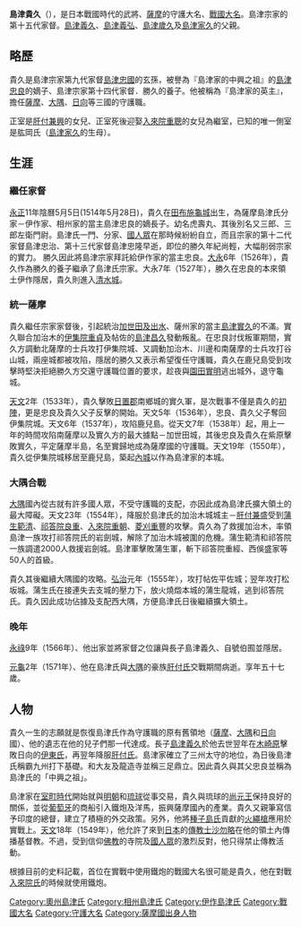 {{japanese|image=Shimazu Takahisa.jpg|width=250px|caption=島津貴久畫像（尚古集成館藏）|japanese=島津 貴久|kana=しまづ たかひさ|romaji=Shimazu Takahisa}}
'''島津貴久'''（{{bd|1514年|5月28日|1571年|7月15日|catIdx=D島}}），是日本戰國時代的武將、[[薩摩|薩摩]]的守護大名、[[戰國大名|戰國大名]]。島津宗家的第十五代家督。[[島津義久|島津義久]]、[[島津義弘|島津義弘]]、[[島津歲久|島津歲久]]及[[島津家久|島津家久]]的父親。

== 略歷 ==
貴久是島津宗家第九代家督[[島津忠國|島津忠國]]的玄孫，被譽為『島津家的中興之祖』的[[島津忠良|島津忠良]]的嫡子、島津宗家第十四代家督．勝久的養子。他被稱為『島津家的英主』，擔任[[薩摩|薩摩]]、[[大隅|大隅]]、[[日向|日向]]等三國的守護職。

正室是[[肝付兼興|肝付兼興]]的女兒、正室死後迎娶[[入來院重聰|入來院重聰]]的女兒為繼室，已知的唯一側室是肱岡氏（[[島津家久|島津家久]]的生母）。

== 生涯 ==
=== 繼任家督 ===
[[永正|永正]]11年陰曆5月5日(1514年5月28日)，貴久在[[田布施|田布施]][[龜城|龜城]]出生，為薩摩島津氏分家－伊作家、相州家的當主島津忠良的嫡長子。幼名虎壽丸、其後別名又三郎、三郎左衛門尉。島津氏一門、分家、[[國人眾|國人眾]]在那時候紛紛自立，而且宗家的第十二代家督島津忠治、第十三代家督島津忠隆早逝，即位的勝久年紀尚輕，大幅削弱宗家的實力。
勝久因此將島津宗家拜託給伊作家的當主忠良。[[大永|大永]]6年（1526年），貴久作為勝久的養子繼承了島津氏宗家。大永7年（1527年），勝久在忠良的本來領土伊作隱居，貴久則進入[[清水城|清水城]]。

=== 統一薩摩 ===
貴久繼任宗家家督後，引起統治[[加世田及出水|加世田及出水]]、薩州家的當主[[島津實久|島津實久]]的不滿。實久聯合加治木的[[伊集院重貞|伊集院重貞]]及帖佐的[[島津昌久|島津昌久]]發動叛亂。在忠良討伐叛軍期間，實久方調動北薩摩的士兵攻打伊集院城、又調動加治木、川邊和南薩摩的士兵攻打谷山城，兩座城都被攻陷，隱居的勝久又表示希望復任守護職，貴久在鹿兒島受到攻擊時堅決拒絕勝久方交還守護職位置的要求，趁夜與[[園田實明|園田實明]]逃出城外，退守龜城。

[[天文|天文]]2年（1533年），貴久擊敗[[日置郡|日置郡]]南鄉城的實久軍，是次戰事不僅是貴久的[[初陣|初陣]]，更是忠良及貴久父子反擊的開始。天文5年（1536年），忠良、貴久父子奪回伊集院城。天文6年（1537年），攻陷鹿兒島。從天文7年（1538年）起，用上一年的時間攻陷南薩摩以及實久方的最大據點－加世田城，其後忠良及貴久在紫原擊敗實久，平定薩摩半島，名至實歸地成為薩摩國的守護職。天文19年（1550年），貴久從伊集院城移居至鹿兒島，築起[[內城|內城]]以作為島津家的本城。

=== 大隅合戰 ===
[[大隅|大隅]]國內從古就有許多國人眾，不受守護職的支配，亦因此成為島津氏擴大領土的最大障礙。天文23年（1554年），降服於島津氏的加治木城城主－[[肝付兼盛|肝付兼盛]]受到[[蒲生範清|蒲生範清]]、[[祁答院良重|祁答院良重]]、[[入來院重朝|入來院重朝]]、[[菱刈重豐|菱刈重豐]]的攻擊。貴久為了救援加治木，率領島津一族攻打祁答院氏的岩劍城，解除了加治木城被圍的危機。蒲生範清和祁答院一族調遣2000人救援岩劍城。島津軍擊敗蒲生軍，斬下祁答院重經、西俁盛家等50人的首級。

貴久其後繼續大隅國的攻略。[[弘治_(日本)|弘治]]元年（1555年），攻打帖佐平佐城；翌年攻打松坂城。蒲生氏在接連失去支城的壓力下，放火燒燬本城的蒲生龍城，逃到祁答院氏。貴久因此成功佔據及支配西大隅，方便島津氏日後繼續擴大領土。

=== 晚年 ===
[[永祿|永祿]]9年（1566年）、他出家並將家督之位讓與長子島津義久、自號伯囿並隱居。

[[元龜|元龜]]2年（1571年）、他在島津氏與[[大隅|大隅]]的豪族[[肝付氏|肝付氏]]交戰期間病逝。享年五十七歲。

== 人物 ==
貴久一生的志願就是恢復島津氏作為守護職的原有舊領地（[[薩摩|薩摩]]、[[大隅|大隅]]和[[日向|日向]]國）、他的遺志在他的兒子們那一代達成。長子[[島津義久|島津義久]]於他去世翌年在[[木崎原|木崎原]]擊敗日向的[[伊東氏|伊東氏]]，再翌年降服[[肝付氏|肝付氏]]。島津家確立了三州太守的地位，為日後島津氏稱霸九州打下基礎。和大友及龍造寺並稱三足鼎立。因此貴久與其父忠良並稱為島津氏的「中興之祖」。

島津家在[[室町時代|室町時代]]開始就與[[明朝|明朝]]和[[琉球國|琉球]]從事交易，貴久與琉球的[[尚元王|尚元王]]保持良好的關係，並從[[葡萄牙|葡萄牙]]的商船引入鐵炮及洋馬，振興薩摩國內的產業。貴久又親筆寫信予印度的總督，建立了積極的外交政策。另外，他將[[種子島氏|種子島氏]]貢獻的[[火繩槍|火繩槍]]應用於實戰上。[[天文_(後奈良天皇)|天文]]18年（1549年），他允許了來到[[日本|日本]]的[[傳教士|傳教士]][[沙勿略|沙勿略]]在他的領土內傳播基督教。不過，受到信仰[[佛教|佛教]]的寺院及[[國人眾|國人眾]]的激烈反對，他只得禁止傳教活動。

根據目前的史料記載，首位在實戰中使用鐵炮的戰國大名很可能是貴久，他在對戰[[入來院氏|入來院氏]]的時候就使用鐵炮。

{{先代次代|[[島津氏|島津氏歷代当主]]|第15代：1526年 - 1566年|[[島津勝久|島津勝久]]|[[島津義久|島津義久]]}}

{{島津氏歷代當主}}
{{DEFAULTSORT:Shimazu, Takahisa}}
[[Category:奧州島津氏|Category:奧州島津氏]]
[[Category:相州島津氏|Category:相州島津氏]]
[[Category:伊作島津氏|Category:伊作島津氏]]
[[Category:戰國大名|Category:戰國大名]]
[[Category:守護大名|Category:守護大名]]
[[Category:薩摩國出身人物|Category:薩摩國出身人物]]